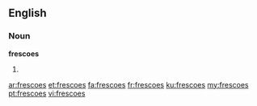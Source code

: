 ==English==

===Noun===
'''frescoes'''

# {{plural of|[[fresco]]}}

[[ar:frescoes]]
[[et:frescoes]]
[[fa:frescoes]]
[[fr:frescoes]]
[[ku:frescoes]]
[[my:frescoes]]
[[pt:frescoes]]
[[vi:frescoes]]